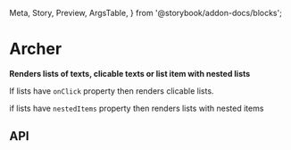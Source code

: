  Meta,
  Story,
  Preview,
  ArgsTable,
} from '@storybook/addon-docs/blocks';

# Archer

**Renders lists of texts, clicable texts or list item with
nested lists**

If lists have `onClick` property then renders clicable
lists.&nbsp;

if lists have `nestedItems` property then renders lists with
nested items

<Meta title="Lists/Archer" component={Archer} />

<Preview>
  <Story name="Underline">
    <Archer
      lists={lists}
      underline
      subheader="List Items"
    />
  </Story>
</Preview>

<Preview>
  <Story name="DarkMode">
    <Archer lists={lists} darkMode />
  </Story>
</Preview>

## API

<ArgsTable of={Archer} />
